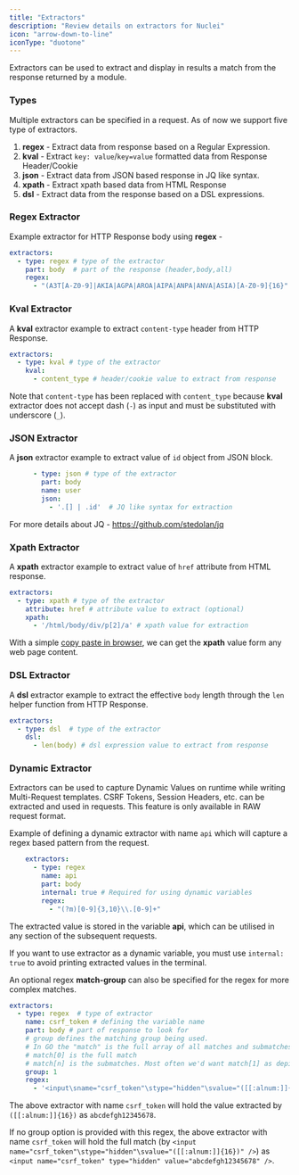 ```yaml
---
title: "Extractors"
description: "Review details on extractors for Nuclei"
icon: "arrow-down-to-line"
iconType: "duotone"
---
```


Extractors can be used to extract and display in results a match from the response returned by a module.


### Types

Multiple extractors can be specified in a request. As of now we support five type of extractors.

1. **regex** - Extract data from response based on a Regular Expression.
2. **kval** - Extract `key: value`/`key=value` formatted data from Response Header/Cookie
3. **json** - Extract data from JSON based response in JQ like syntax.
4. **xpath** - Extract xpath based data from HTML Response
5. **dsl** - Extract data from the response based on a DSL expressions.

### Regex Extractor

Example extractor for HTTP Response body using **regex** - 

```yaml
extractors:
  - type: regex # type of the extractor
    part: body  # part of the response (header,body,all)
    regex:
      - "(A3T[A-Z0-9]|AKIA|AGPA|AROA|AIPA|ANPA|ANVA|ASIA)[A-Z0-9]{16}"  # regex to use for extraction.
```

### Kval Extractor

A **kval** extractor example to extract `content-type` header from HTTP Response.

```yaml
extractors:
  - type: kval # type of the extractor
    kval:
      - content_type # header/cookie value to extract from response
```

Note that `content-type` has been replaced with `content_type` because **kval** extractor does not accept dash (`-`) as input and must be substituted with underscore (`_`).

### JSON Extractor

A **json** extractor example to extract value of `id` object from JSON block.

```yaml
      - type: json # type of the extractor
        part: body
        name: user
        json:
          - '.[] | .id'  # JQ like syntax for extraction
```

For more details about JQ - https://github.com/stedolan/jq

### Xpath Extractor

A **xpath** extractor example to extract value of `href` attribute from HTML response. 

```yaml
extractors:
  - type: xpath # type of the extractor
    attribute: href # attribute value to extract (optional)
    xpath:
      - '/html/body/div/p[2]/a' # xpath value for extraction
```

With a simple [copy paste in browser](https://www.scientecheasy.com/2020/07/find-xpath-chrome.html/), we can get the **xpath** value form any web page content.

### DSL Extractor

A **dsl** extractor example to extract the effective `body` length through the `len` helper function from HTTP Response.

```yaml
extractors:
  - type: dsl  # type of the extractor
    dsl:
      - len(body) # dsl expression value to extract from response
```

### Dynamic Extractor

Extractors can be used to capture Dynamic Values on runtime while writing Multi-Request templates. CSRF Tokens, Session Headers, etc. can be extracted and used in requests. This feature is only available in RAW request format.

Example of defining a dynamic extractor with name `api` which will capture a regex based pattern from the request.

```yaml
    extractors:
      - type: regex
        name: api
        part: body
        internal: true # Required for using dynamic variables
        regex:
          - "(?m)[0-9]{3,10}\\.[0-9]+"
```

The extracted value is stored in the variable **api**, which can be utilised in any section of the subsequent requests.

If you want to use extractor as a dynamic variable, you must use `internal: true` to avoid printing extracted values in the terminal.

An optional regex **match-group** can also be specified for the regex for more complex matches.

```yaml
extractors:
  - type: regex  # type of extractor
    name: csrf_token # defining the variable name
    part: body # part of response to look for
    # group defines the matching group being used. 
    # In GO the "match" is the full array of all matches and submatches 
    # match[0] is the full match
    # match[n] is the submatches. Most often we'd want match[1] as depicted below
    group: 1
    regex:
      - '<input\sname="csrf_token"\stype="hidden"\svalue="([[:alnum:]]{16})"\s/>'
```

The above extractor with name `csrf_token` will hold the value extracted by `([[:alnum:]]{16})` as `abcdefgh12345678`. 

If no group option is provided with this regex, the above extractor with name `csrf_token` will hold the full match (by `<input name="csrf_token"\stype="hidden"\svalue="([[:alnum:]]{16})" />`) as `<input name="csrf_token" type="hidden" value="abcdefgh12345678" />`.
